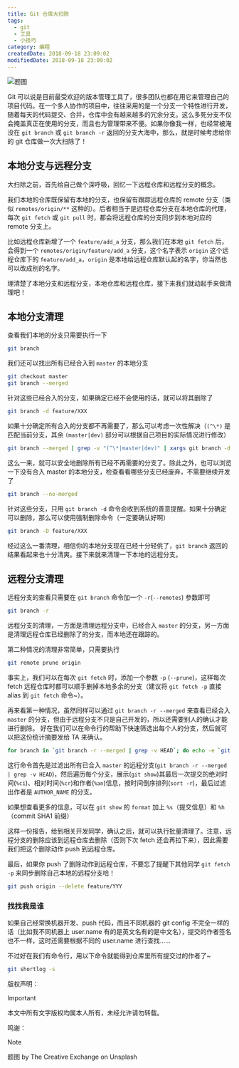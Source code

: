 ```yaml
---
title: Git 仓库大扫除
tags:
  - git
  - 工具
  - 小技巧
category: 编程
createdDate: 2018-09-18 23:09:02
modifiedDate: 2018-09-18 23:09:02
---
```


![题图](https://blog.mengqi.life/images/git-housekeeping/banner.jpg)

Git 可以说是目前最受欢迎的版本管理工具了，很多团队也都在用它来管理自己的项目代码。在一个多人协作的项目中，往往采用的是一个分支一个特性进行开发，随着每天的代码提交、合并，仓库中会有越来越多的冗余分支。这么多死分支不仅会掩盖真正在使用的分支，而且也为管理带来不便。如果你像我一样，也经常被淹没在 `git branch` 或 `git branch -r` 返回的分支大海中，那么，就是时候考虑给你的 git 仓库做一次大扫除了！

## 本地分支与远程分支
大扫除之前，首先给自己做个深呼吸，回忆一下远程仓库和远程分支的概念。

我们本地的仓库既保留有本地的分支，也保留有跟踪远程仓库的 remote 分支（类似 `remotes/origin/**` 这种的）。后者相当于是远程仓库分支在本地仓库的代理，每次 `git fetch` 或 `git pull` 时，都会将远程仓库的分支同步到本地对应的 remote 分支上。

比如远程仓库新增了一个 `feature/add_a` 分支，那么我们在本地 `git fetch` 后，会得到一个 `remotes/origin/feature/add_a` 分支，这个名字表示 `origin` 这个远程仓库下的 `feature/add_a`，`origin` 是本地给远程仓库默认起的名字，你当然也可以改成别的名字。

理清楚了本地分支和远程分支，本地仓库和远程仓库，接下来我们就动起手来做清理吧！



## 本地分支清理
查看我们本地的分支只需要执行一下
```sh
git branch
```

我们还可以找出所有已经合入到 `master` 的本地分支

```sh
git checkout master
git branch --merged
```

针对这些已经合入的分支，如果确定已经不会使用的话，就可以将其删除了

```sh
git branch -d feature/XXX
```

如果十分确定所有合入的分支都不再需要了，那么可以考虑一次性解决（`(^\*)` 是匹配当前分支，其余 `(master|dev)` 部分可以根据自己项目的实际情况进行修改）

```sh
git branch --merged | grep -v "(^\*|master|dev)" | xargs git branch -d
```

这么一来，就可以安全地删除所有已经不再需要的分支了。除此之外，也可以浏览一下没有合入 master 的本地分支，检查看看哪些分支已经废弃，不需要继续开发了

```sh
git branch --no-merged
```

针对这些分支，只用 `git branch -d` 命令会收到系统的善意提醒。如果十分确定可以删除，那么可以使用强制删除命令（一定要确认好啊）

```sh
git branch -D feature/XXX
```

经过这么一番清理，相信你的本地分支现在已经十分轻佻了，`git branch` 返回的结果看起来也十分清爽。接下来就来清理一下本地的远程分支。

## 远程分支清理

远程分支的查看只需要在 `git branch` 命令加一个 `-r`(`--remotes`) 参数即可

```sh
git branch -r
```

远程分支的清理，一方面是清理远程分支中，已经合入 `master` 的分支，另一方面是清理远程仓库已经删除了的分支，而本地还在跟踪的。

第二种情况的清理非常简单，只需要执行

```sh
git remote prune origin
```

事实上，我们可以在每次 `git fetch` 时，添加一个参数 `-p` (`--prune`)，这样每次 fetch 远程仓库时都可以顺手删掉本地多余的分支（建议将 `git fetch -p` 直接 alias 到 `git fetch` 命令~）。

再来看第一种情况，虽然同样可以通过 `git branch -r --merged` 来查看已经合入 `master` 的分支，但由于远程分支不只是自己开发的，所以还需要别人的确认才能进行删除。
好在我们可以在命令行的帮助下快速筛选出每个人的分支，然后就可以把这份统计摘要发给 TA 来确认。

```sh
for branch in `git branch -r --merged | grep -v HEAD`; do echo -e `git show --format="%ci %cr %an" $branch | head -n 1`; done | sort -r | grep AUTHOR_NAME
```

这行命令首先是过滤出所有已合入 `master` 的远程分支(`git branch -r --merged | grep -v HEAD`)，然后遍历每个分支，展示(`git show`)其最后一次提交的绝对时间(`%ci`)、相对时间(`%cr`)和作者(`%an`)信息，按时间倒序排列(`sort -r`)，最后过滤出作者是 `AUTHOR_NAME` 的分支。

如果想查看更多的信息，可以在 `git show` 的 `format` 加上 `%s`（提交信息）和 `%h`（commit SHA1 前缀）

这样一份报告，给到相关开发同学，确认之后，就可以执行批量清理了。注意，远程分支的删除应该到远程仓库去删除（否则下次 fetch 还会再拉下来），因此需要我们把这个删除动作 push 到远程仓库。

最后，如果你 push 了删除动作到远程仓库，不要忘了提醒下其他同学 `git fetch -p` 来同步删除自己本地的远程分支哈！

```sh
git push origin --delete feature/YYY
```

### 找找我是谁
如果自己经常换机器开发、push 代码，而且不同机器的 git config 不完全一样的话（比如我不同机器上 user.name 有的是英文名有的是中文名），提交的作者签名也不一样，这时还需要根据不同的 user.name 进行查找……

不过好在我们有命令行，用以下命令就能得到仓库里所有提交过的作者了~

```sh
git shortlog -s
```

版权声明：
> [!IMPORTANT]
本文中所有文字版权均属本人所有，未经允许请勿转载。

鸣谢：
> [!NOTE]
题图 by The Creative Exchange on Unsplash
